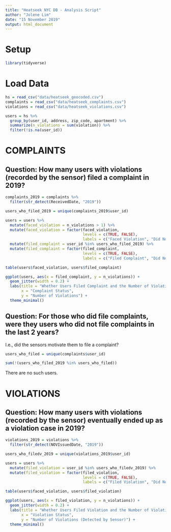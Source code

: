 ```yaml
---
title: "Heatseek NYC DB - Analysis Script"
author: "Jolene Lim"
date: "15 November 2019"
output: html_document
---
```


# Setup
```r
library(tidyverse)
```

# Load Data
```r
hs = read_csv("data/heatseek_geocoded.csv")
complaints = read_csv("data/heatseek_complaints.csv")
violations = read_csv("data/heatseek_violations.csv")
```

```r
users = hs %>%
  group_by(user_id, address, zip_code, apartment) %>%
  summarize(n_violations = sum(violation)) %>%
  filter(!is.na(user_id))
```

# COMPLAINTS
## Question: How many users with violations (recorded by the sensor) filed a complaint in 2019?
```r
complaints_2019 = complaints %>%
  filter(str_detect(ReceivedDate, "2019"))

users_who_filed_2019 = unique(complaints_2019$user_id)

users = users %>%
  mutate(faced_violation = n_violations > 1) %>%
  mutate(faced_violation = factor(faced_violation, 
                                  levels = c(TRUE, FALSE),
                                  labels = c("Faced Violation", "Did Not Face Violation"))) %>%
  mutate(filed_complaint = user_id %in% users_who_filed_2019) %>%
  mutate(filed_complaint = factor(filed_complaint, 
                                  levels = c(TRUE, FALSE),
                                  labels = c("Filed Complaint", "Did Not File Complaint")))
```

```r
table(users$faced_violation, users$filed_complaint)
```

```r
ggplot(users, aes(x = filed_complaint, y = n_violations)) +
  geom_jitter(width = 0.2) +
  labs(title = "Whether Users Filed Complaint and the Number of Violations They Faced",
       x = "Complaint Status",
       y = "Number of Violations") +
  theme_minimal()
```

## Question: For those who did file complaints, were they users who did not file complaints in the last 2 years?
I.e., did the sensors motivate them to file a complaint? 

```r
users_who_filed = unique(complaints$user_id)

sum(!(users_who_filed_2019 %in% users_who_filed))
```

There are no such users.

# VIOLATIONS
## Question: How many users with violations (recorded by the sensor) eventually ended up as a violation case in 2019?

```r
violations_2019 = violations %>%
  filter(str_detect(NOVIssuedDate, "2019"))

users_who_filedv_2019 = unique(violations_2019$user_id)

users = users %>%
  mutate(filed_violation = user_id %in% users_who_filedv_2019) %>%
  mutate(filed_violation = factor(filed_violation, 
                                  levels = c(TRUE, FALSE),
                                  labels = c("Filed Violation", "Did Not File Violation")))
```

```r
table(users$faced_violation, users$filed_violation)
```

```r
ggplot(users, aes(x = filed_violation, y = n_violations)) +
  geom_jitter(width = 0.2) +
  labs(title = "Whether Users Filed Violation and the Number of Violations They Faced",
       x = "Violation Status",
       y = "Number of Violations (Detected by Sensor)") +
  theme_minimal()
```